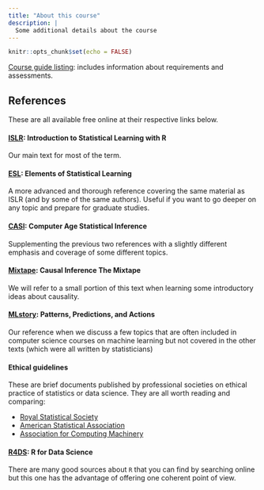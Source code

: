 ```yaml
---
title: "About this course"
description: |
  Some additional details about the course
---
```


```r
knitr::opts_chunk$set(echo = FALSE)
```

[Course guide listing](https://www.lse.ac.uk/resources/calendar2022-2023/courseGuides/ST/2022_ST310.htm): includes information about requirements and assessments.

## References

These are all available free online at their respective links below.

#### [ISLR](https://statlearning.com/): Introduction to Statistical Learning with R

Our main text for most of the term.

#### [ESL](https://web.stanford.edu/~hastie/ElemStatLearn/): Elements of Statistical Learning

A more advanced and thorough reference covering the same material as ISLR (and by some of the same authors). Useful if you want to go deeper on any topic and prepare for graduate studies.

#### [CASI](https://web.stanford.edu/~hastie/CASI/): Computer Age Statistical Inference

Supplementing the previous two references with a slightly different emphasis and coverage of some different topics.

#### [Mixtape](https://mixtape.scunning.com/index.html): Causal Inference The Mixtape

We will refer to a small portion of this text when learning some introductory ideas about causality.

#### [MLstory](https://mlstory.org/): Patterns, Predictions, and Actions
      
Our reference when we discuss a few topics that are often included in computer science courses on machine learning but not covered in the other texts (which were all written by statisticians)

#### Ethical guidelines

These are brief documents published by professional societies on ethical practice of statistics or data science. They are all worth reading and comparing:

- [Royal Statistical Society](https://rss.org.uk/RSS/media/News-and-publications/Publications/Reports%20and%20guides/A-Guide-for-Ethical-Data-Science-Final-Oct-2019.pdf)
- [American Statistical Association](https://www.amstat.org/your-career/ethical-guidelines-for-statistical-practice)
- [Association for Computing Machinery](https://www.acm.org/code-of-ethics)

#### [R4DS](https://r4ds.had.co.nz/): R for Data Science

There are many good sources about `R` that you can find by searching online but this one has the advantage of offering one coherent point of view.
